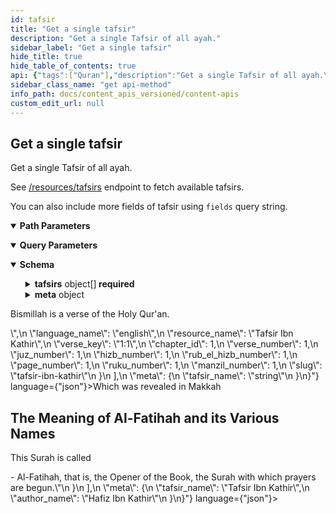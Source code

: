 ```yaml
---
id: tafsir
title: "Get a single tafsir"
description: "Get a single Tafsir of all ayah."
sidebar_label: "Get a single tafsir"
hide_title: true
hide_table_of_contents: true
api: {"tags":["Quran"],"description":"Get a single Tafsir of all ayah.\n\nSee [/resources/tafsirs](/docs/content_apis_versioned/tafsirs) endpoint to fetch available tafsirs.\n\nYou can also include more fields of tafsir using `fields` query string.","operationId":"tafsir","parameters":[{"name":"tafsir_id","in":"path","description":"tafsir id","required":true,"schema":{"type":"number"}},{"name":"fields","in":"query","description":"comma seperated fields of tafsir.","schema":{"type":"string"}},{"name":"chapter_number","in":"query","description":"If you want to get tafsir of a specific surah.","schema":{"type":"integer","maximum":114,"minimum":1}},{"name":"juz_number","in":"query","description":"If you want to get tafsir of a specific juz.","schema":{"type":"integer","maximum":30,"minimum":1}},{"name":"page_number","in":"query","description":"If you want to get tafsir of a Madani Muhsaf page","schema":{"type":"integer","maximum":604,"minimum":1}},{"name":"hizb_number","in":"query","description":"If you want to get tafsir of a specific hizb.","schema":{"type":"integer","maximum":60,"minimum":1}},{"name":"rub_el_hizb_number","in":"query","description":"If you want to get tafsir of a specific Rub el Hizb.","schema":{"type":"integer","maximum":240,"minimum":1}},{"name":"verse_key","in":"query","description":"If you want to get tafsir of a specific ayah.","schema":{"type":"string"}}],"responses":{"200":{"description":"","content":{"application/json":{"schema":{"type":"object","properties":{"tafsirs":{"type":"array","items":{"title":"Tafsir","type":"object","properties":{"id":{"type":"integer"},"resource_id":{"type":"integer"},"verse_id":{"type":"integer"},"language_id":{"type":"integer"},"text":{"type":"string"},"language_name":{"type":"string"},"resource_name":{"type":"string"},"verse_key":{"type":"string"},"chapter_id":{"type":"integer"},"verse_number":{"type":"integer"},"juz_number":{"type":"integer"},"hizb_number":{"type":"integer"},"rub_el_hizb_number":{"type":"integer"},"page_number":{"type":"integer"},"ruku_number":{"type":"integer"},"manzil_number":{"type":"integer"},"slug":{"type":"string"}},"example":{"id":82641,"resource_id":169,"verse_id":1,"language_id":38,"text":"<p>Bismillah is a verse of the Holy Qur'an.</p>","language_name":"english","resource_name":"Tafsir Ibn Kathir","verse_key":"1:1","chapter_id":1,"verse_number":1,"juz_number":1,"hizb_number":1,"rub_el_hizb_number":1,"page_number":1,"ruku_number":1,"manzil_number":1,"slug":"tafsir-ibn-kathir"}}},"meta":{"type":"object","properties":{"tafsir_name":{"type":"string"},"author_name":{"type":["null","string"]}}}},"required":["tafsirs"]},"example":{"tafsirs":[{"resource_id":169,"text":"<h2 class=\"title\">Which was revealed in Makkah</h2><h2 class=\"title\">The Meaning of Al-Fatihah and its Various Names</h2><p>This Surah is called</p><p>-        Al-Fatihah, that is, the Opener of the Book, the Surah with which prayers are begun."}],"meta":{"tafsir_name":"Tafsir Ibn Kathir","author_name":"Hafiz Ibn Kathir"}}}}}},"method":"get","path":"/quran/tafsirs/{tafsir_id}","servers":[{"url":"https://apis-prelive.quran.foundation/content/api/v4","description":"Pre-production Server"},{"url":"https://apis.quran.foundation/content/api/v4","description":"Production Server"}],"security":[{"x-auth-token":[],"x-client-id":[]}],"securitySchemes":{"x-auth-token":{"type":"apiKey","description":"The JWT access token required for accessing the endpoints.","name":"x-auth-token","in":"header"},"x-client-id":{"type":"apiKey","description":"Your client Id","name":"x-client-id","in":"header"}},"info":{"title":"Content APIs","description":"Quran.Foundation Content APIs offer programmatic access to the Quran's core content like chapters, verses, recitations, translations, and more, distinct from user-specific data like notes and bookmarks provided by [User-related APIs](/docs/category/user-related-apis).\n\n:::important Integrity of Translations\nPlease **disable any automatic browser-translation features** (e.g. Google-Translate-in-Chrome) when displaying text returned by the *Translations* endpoints.  \nRe-translating an already vetted Quranic translation can introduce serious semantic errors.\n:::\n\n ## How to get access \n\n We are using OAuth2 flows to authenticate and authorize requests. To get started, you need to [get an access token](/docs/tutorials/oidc/getting-started-with-oauth2#obtaining-oauth-20-client-credentials) to make requests to our APIs. Since the APIs are not user-related, you will need to use the `client_credentials` grant type and [`content` scope](/docs/user_related_apis_versioned/scopes#content) when sending a request to [The OAuth 2.0 Token Endpoint](/docs/oauth2_apis_versioned/oauth-2-token-exchange) to get the access token. The below diagram shows the flow of getting an access token using the `client_credentials` grant type in a very simplified way.\n\n ![Client Credentials Flow](/img/client-credentials-flow.png) After getting a valid access token, each request to get resources will have to include 2 headers mentioned below: `x-auth-token` and `x-client-id`.","version":"v4"},"postman":{"name":"Get a single tafsir","description":{"content":"Get a single Tafsir of all ayah.\n\nSee [/resources/tafsirs](/docs/content_apis_versioned/tafsirs) endpoint to fetch available tafsirs.\n\nYou can also include more fields of tafsir using `fields` query string.","type":"text/plain"},"url":{"path":["quran","tafsirs",":tafsir_id"],"host":["{{baseUrl}}"],"query":[{"disabled":false,"description":{"content":"comma seperated fields of tafsir.","type":"text/plain"},"key":"fields","value":""},{"disabled":false,"description":{"content":"If you want to get tafsir of a specific surah.","type":"text/plain"},"key":"chapter_number","value":""},{"disabled":false,"description":{"content":"If you want to get tafsir of a specific juz.","type":"text/plain"},"key":"juz_number","value":""},{"disabled":false,"description":{"content":"If you want to get tafsir of a Madani Muhsaf page","type":"text/plain"},"key":"page_number","value":""},{"disabled":false,"description":{"content":"If you want to get tafsir of a specific hizb.","type":"text/plain"},"key":"hizb_number","value":""},{"disabled":false,"description":{"content":"If you want to get tafsir of a specific Rub el Hizb.","type":"text/plain"},"key":"rub_el_hizb_number","value":""},{"disabled":false,"description":{"content":"If you want to get tafsir of a specific ayah.","type":"text/plain"},"key":"verse_key","value":""}],"variable":[{"disabled":false,"description":{"content":"(Required) tafsir id","type":"text/plain"},"type":"any","value":"","key":"tafsir_id"}]},"header":[{"key":"Accept","value":"application/json"}],"method":"GET"}}
sidebar_class_name: "get api-method"
info_path: docs/content_apis_versioned/content-apis
custom_edit_url: null
---
```



## Get a single tafsir



Get a single Tafsir of all ayah.

See [/resources/tafsirs](/docs/content_apis_versioned/tafsirs) endpoint to fetch available tafsirs.

You can also include more fields of tafsir using `fields` query string.

<details style={{"marginBottom":"1rem"}} data-collapsed={false} open={true}><summary style={{}}><strong>Path Parameters</strong></summary><div><ul><ParamsItem className={"paramsItem"} param={{"name":"tafsir_id","in":"path","description":"tafsir id","required":true,"schema":{"type":"number"}}}></ParamsItem></ul></div></details><details style={{"marginBottom":"1rem"}} data-collapsed={false} open={true}><summary style={{}}><strong>Query Parameters</strong></summary><div><ul><ParamsItem className={"paramsItem"} param={{"name":"fields","in":"query","description":"comma seperated fields of tafsir.","schema":{"type":"string"}}}></ParamsItem><ParamsItem className={"paramsItem"} param={{"name":"chapter_number","in":"query","description":"If you want to get tafsir of a specific surah.","schema":{"type":"integer","maximum":114,"minimum":1}}}></ParamsItem><ParamsItem className={"paramsItem"} param={{"name":"juz_number","in":"query","description":"If you want to get tafsir of a specific juz.","schema":{"type":"integer","maximum":30,"minimum":1}}}></ParamsItem><ParamsItem className={"paramsItem"} param={{"name":"page_number","in":"query","description":"If you want to get tafsir of a Madani Muhsaf page","schema":{"type":"integer","maximum":604,"minimum":1}}}></ParamsItem><ParamsItem className={"paramsItem"} param={{"name":"hizb_number","in":"query","description":"If you want to get tafsir of a specific hizb.","schema":{"type":"integer","maximum":60,"minimum":1}}}></ParamsItem><ParamsItem className={"paramsItem"} param={{"name":"rub_el_hizb_number","in":"query","description":"If you want to get tafsir of a specific Rub el Hizb.","schema":{"type":"integer","maximum":240,"minimum":1}}}></ParamsItem><ParamsItem className={"paramsItem"} param={{"name":"verse_key","in":"query","description":"If you want to get tafsir of a specific ayah.","schema":{"type":"string"}}}></ParamsItem></ul></div></details><div><ApiTabs><TabItem label={"200"} value={"200"}><div></div><div><MimeTabs schemaType={"response"}><TabItem label={"application/json"} value={"application/json"}><SchemaTabs><TabItem label={"Schema"} value={"Schema"}><details style={{}} data-collapsed={false} open={true}><summary style={{"textAlign":"left"}}><strong>Schema</strong></summary><div style={{"textAlign":"left","marginLeft":"1rem"}}></div><ul style={{"marginLeft":"1rem"}}><SchemaItem collapsible={true} className={"schemaItem"}><details style={{}}><summary style={{}}><strong>tafsirs</strong><span style={{"opacity":"0.6"}}> object[]</span><strong style={{"fontSize":"var(--ifm-code-font-size)","color":"var(--openapi-required)"}}> required</strong></summary><div style={{"marginLeft":"1rem"}}><li><div style={{"fontSize":"var(--ifm-code-font-size)","opacity":"0.6","marginLeft":"-.5rem","paddingBottom":".5rem"}}>Array [</div></li><SchemaItem collapsible={false} name={"id"} required={false} schemaName={"integer"} qualifierMessage={undefined} schema={{"type":"integer"}}></SchemaItem><SchemaItem collapsible={false} name={"resource_id"} required={false} schemaName={"integer"} qualifierMessage={undefined} schema={{"type":"integer"}}></SchemaItem><SchemaItem collapsible={false} name={"verse_id"} required={false} schemaName={"integer"} qualifierMessage={undefined} schema={{"type":"integer"}}></SchemaItem><SchemaItem collapsible={false} name={"language_id"} required={false} schemaName={"integer"} qualifierMessage={undefined} schema={{"type":"integer"}}></SchemaItem><SchemaItem collapsible={false} name={"text"} required={false} schemaName={"string"} qualifierMessage={undefined} schema={{"type":"string"}}></SchemaItem><SchemaItem collapsible={false} name={"language_name"} required={false} schemaName={"string"} qualifierMessage={undefined} schema={{"type":"string"}}></SchemaItem><SchemaItem collapsible={false} name={"resource_name"} required={false} schemaName={"string"} qualifierMessage={undefined} schema={{"type":"string"}}></SchemaItem><SchemaItem collapsible={false} name={"verse_key"} required={false} schemaName={"string"} qualifierMessage={undefined} schema={{"type":"string"}}></SchemaItem><SchemaItem collapsible={false} name={"chapter_id"} required={false} schemaName={"integer"} qualifierMessage={undefined} schema={{"type":"integer"}}></SchemaItem><SchemaItem collapsible={false} name={"verse_number"} required={false} schemaName={"integer"} qualifierMessage={undefined} schema={{"type":"integer"}}></SchemaItem><SchemaItem collapsible={false} name={"juz_number"} required={false} schemaName={"integer"} qualifierMessage={undefined} schema={{"type":"integer"}}></SchemaItem><SchemaItem collapsible={false} name={"hizb_number"} required={false} schemaName={"integer"} qualifierMessage={undefined} schema={{"type":"integer"}}></SchemaItem><SchemaItem collapsible={false} name={"rub_el_hizb_number"} required={false} schemaName={"integer"} qualifierMessage={undefined} schema={{"type":"integer"}}></SchemaItem><SchemaItem collapsible={false} name={"page_number"} required={false} schemaName={"integer"} qualifierMessage={undefined} schema={{"type":"integer"}}></SchemaItem><SchemaItem collapsible={false} name={"ruku_number"} required={false} schemaName={"integer"} qualifierMessage={undefined} schema={{"type":"integer"}}></SchemaItem><SchemaItem collapsible={false} name={"manzil_number"} required={false} schemaName={"integer"} qualifierMessage={undefined} schema={{"type":"integer"}}></SchemaItem><SchemaItem collapsible={false} name={"slug"} required={false} schemaName={"string"} qualifierMessage={undefined} schema={{"type":"string"}}></SchemaItem><li><div style={{"fontSize":"var(--ifm-code-font-size)","opacity":"0.6","marginLeft":"-.5rem"}}>]</div></li></div></details></SchemaItem><SchemaItem collapsible={true} className={"schemaItem"}><details style={{}}><summary style={{}}><strong>meta</strong><span style={{"opacity":"0.6"}}> object</span></summary><div style={{"marginLeft":"1rem"}}><SchemaItem collapsible={false} name={"tafsir_name"} required={false} schemaName={"string"} qualifierMessage={undefined} schema={{"type":"string"}}></SchemaItem><SchemaItem collapsible={false} name={"author_name"} required={false} schemaName={["null","string"]} qualifierMessage={undefined} schema={{"type":["null","string"]}}></SchemaItem></div></details></SchemaItem></ul></details></TabItem><TabItem label={"Example (from schema)"} value={"Example (from schema)"}><ResponseSamples responseExample={"{\n  \"tafsirs\": [\n    {\n      \"id\": 82641,\n      \"resource_id\": 169,\n      \"verse_id\": 1,\n      \"language_id\": 38,\n      \"text\": \"<p>Bismillah is a verse of the Holy Qur'an.</p>\",\n      \"language_name\": \"english\",\n      \"resource_name\": \"Tafsir Ibn Kathir\",\n      \"verse_key\": \"1:1\",\n      \"chapter_id\": 1,\n      \"verse_number\": 1,\n      \"juz_number\": 1,\n      \"hizb_number\": 1,\n      \"rub_el_hizb_number\": 1,\n      \"page_number\": 1,\n      \"ruku_number\": 1,\n      \"manzil_number\": 1,\n      \"slug\": \"tafsir-ibn-kathir\"\n    }\n  ],\n  \"meta\": {\n    \"tafsir_name\": \"string\"\n  }\n}"} language={"json"}></ResponseSamples></TabItem><TabItem label={"Example"} value={"Example"}><ResponseSamples responseExample={"{\n  \"tafsirs\": [\n    {\n      \"resource_id\": 169,\n      \"text\": \"<h2 class=\\\"title\\\">Which was revealed in Makkah</h2><h2 class=\\\"title\\\">The Meaning of Al-Fatihah and its Various Names</h2><p>This Surah is called</p><p>-        Al-Fatihah, that is, the Opener of the Book, the Surah with which prayers are begun.\"\n    }\n  ],\n  \"meta\": {\n    \"tafsir_name\": \"Tafsir Ibn Kathir\",\n    \"author_name\": \"Hafiz Ibn Kathir\"\n  }\n}"} language={"json"}></ResponseSamples></TabItem></SchemaTabs></TabItem></MimeTabs></div></TabItem></ApiTabs></div>
      